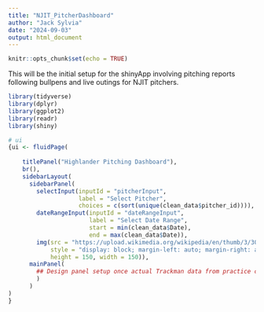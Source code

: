 ```yaml
---
title: "NJIT_PitcherDashboard"
author: "Jack Sylvia"
date: "2024-09-03"
output: html_document
---
```


```r
knitr::opts_chunk$set(echo = TRUE)
```

This will be the initial setup for the shinyApp involving pitching reports following bullpens and live outings for NJIT pitchers. 

```r
library(tidyverse)
library(dplyr)
library(ggplot2)
library(readr)
library(shiny)
```

```r
# ui
{ui <- fluidPage(
    
    titlePanel("Highlander Pitching Dashboard"),
    br(),
    sidebarLayout(
      sidebarPanel(
        selectInput(inputId = "pitcherInput", 
                    label = "Select Pitcher",
                    choices = c(sort(unique(clean_data$pitcher_id)))),
        dateRangeInput(inputId = "dateRangeInput",
                       label = "Select Date Range",
                       start = min(clean_data$Date),
                       end = max(clean_data$Date)),
        img(src = "https://upload.wikimedia.org/wikipedia/en/thumb/3/30/NJIT_Highlanders_logo.svg/1200px-NJIT_Highlanders_logo.svg.png", 
            style = "display: block; margin-left: auto; margin-right: auto;",
            height = 150, width = 150)),
      mainPanel(
        ## Design panel setup once actual Trackman data from practice comes in
        )
      )
)
}
```

